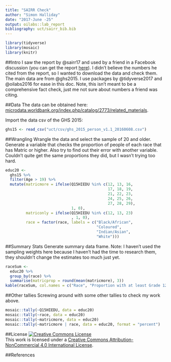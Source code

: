 ```yaml
---
title: "SAIRR Check"
author: "Simon Halliday"
date: "2017-June -25"
output: oilabs::lab_report
bibliography: uct/sairr_bib.bib
---
```


```r
library(tidyverse)
library(mosaic)
library(knitr)
```

##Intro
I saw the report by @sairr17 and used by a friend in a Facebook discussion (you can get the report [here](http://sa-monitor.com/wp-content/uploads/2017/02/IRR-Auditing-racial-transformation-2017-01.pdf)). I didn't believe the numbers he cited from the report, so I wanted to download the data and check them. The main data are from @ghs2015. I use packages by @tidyverse2017 and @oilabs2016 for ease in this doc. Note, this isn't meant to be a comprehensive fact check, just me not sure about numbers a friend was citing. 


##Data
The data can be obtained here: [microdata.worldbank.org/index.php/catalog/2773/related_materials](http://microdata.worldbank.org/index.php/catalog/2773/related_materials). 

Import the data csv of the GHS 2015:
```r
ghs15 <- read_csv("uct/csv/ghs_2015_person_v1.1_20160608.csv")
```

##Wrangling 
Wrangle the data and select the sample of 20 and older. 
Generate a variable that checks the proportion of people of each race that has Matric or higher. 
Also try to find out their error with another variable. 
Couldn't quite get the same proportions they did, but I wasn't trying too hard. 
```r
educ20 <- 
  ghs15 %>%
  filter(Age > 19) %>%
  mutate(matricmore = ifelse(Q15HIEDU %in% c(12, 13, 16,
                                             17, 18, 19,
                                             21, 22, 23,
                                             24, 25, 26,
                                             27, 28, 29),
                             1, 0), 
         matriconly = ifelse(Q15HIEDU %in% c(12, 13, 23)
                             , 1, 0), 
         race = factor(race, labels = c("Black/African",
                                        "Coloured",
                                        "Indian/Asian",
                                        "White")))
```

##Summary Stats
Generate summary data frame. 
Note: I haven't used the sampling weights here because I haven't had the time to research them, they shouldn't change the estimates too much just yet. 
```r
raceSum <- 
  educ20 %>%
  group_by(race) %>%
  summarise(matricprop = round(mean(matricmore), 3))
kable(raceSum, col.names = c("Race", "Proportion with at least Grade 12"))
```

##Other tallies
Screwing around with some other tallies to check my work above. 
```r
mosaic::tally(~Q15HIEDU, data = educ20)
mosaic::tally(~race, data = educ20)
mosaic::tally(~matricmore, data = educ20)
mosaic::tally(~matricmore | race, data = educ20, format = "percent")
```

##License
<a rel="license" href="http://creativecommons.org/licenses/by-nc/4.0/"><img alt="Creative Commons License" style="border-width:0" src="https://i.creativecommons.org/l/by-nc/4.0/88x31.png" /></a><br />This work is licensed under a <a rel="license" href="http://creativecommons.org/licenses/by-nc/4.0/">Creative Commons Attribution-NonCommercial 4.0 International License</a>.


##References
